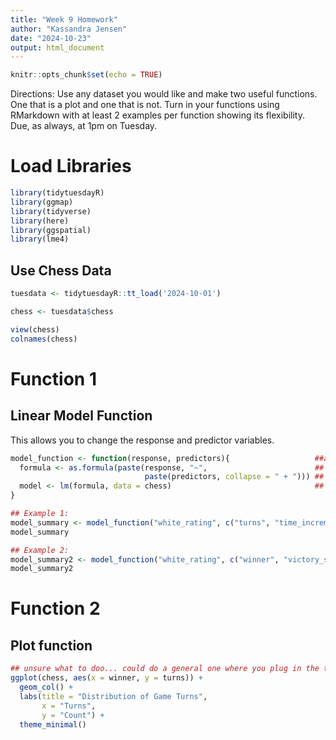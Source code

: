 ```yaml
---
title: "Week 9 Homework"
author: "Kassandra Jensen"
date: "2024-10-23"
output: html_document
---
```


```r
knitr::opts_chunk$set(echo = TRUE)
```

Directions: Use any dataset you would like and make two useful functions. One that is a plot and one that is not. Turn in your functions using RMarkdown with at least 2 examples per function showing its flexibility. Due, as always, at 1pm on Tuesday.

# Load Libraries
```r
library(tidytuesdayR)
library(ggmap)
library(tidyverse)
library(here)
library(ggspatial)
library(lme4)
```

## Use Chess Data
```r
tuesdata <- tidytuesdayR::tt_load('2024-10-01')

chess <- tuesdata$chess

view(chess)
colnames(chess)

```

# Function 1
## Linear Model Function
This allows you to change the response and predictor variables. 
```r
model_function <- function(response, predictors){                   ##add variables that will be used in function
  formula <- as.formula(paste(response, "~",                        ## use paste to take multiple variables but separate by a character 
                              paste(predictors, collapse = " + "))) ## used collapse to make it one line/ string 
  model <- lm(formula, data = chess)                                ## always use lm and data = chess 
}

## Example 1:
model_summary <- model_function("white_rating", c("turns", "time_increment"))     ## model function with response, then two predictors
model_summary

## Example 2:
model_summary2 <- model_function("white_rating", c("winner", "victory_status"))   ## model function with response and one predictor
model_summary2
```

# Function 2
## Plot function
```r
## unsure what to doo... could do a general one where you plug in the type of ggplot you want...
ggplot(chess, aes(x = winner, y = turns)) +
  geom_col() +
  labs(title = "Distribution of Game Turns",
       x = "Turns",
       y = "Count") +
  theme_minimal()

```

